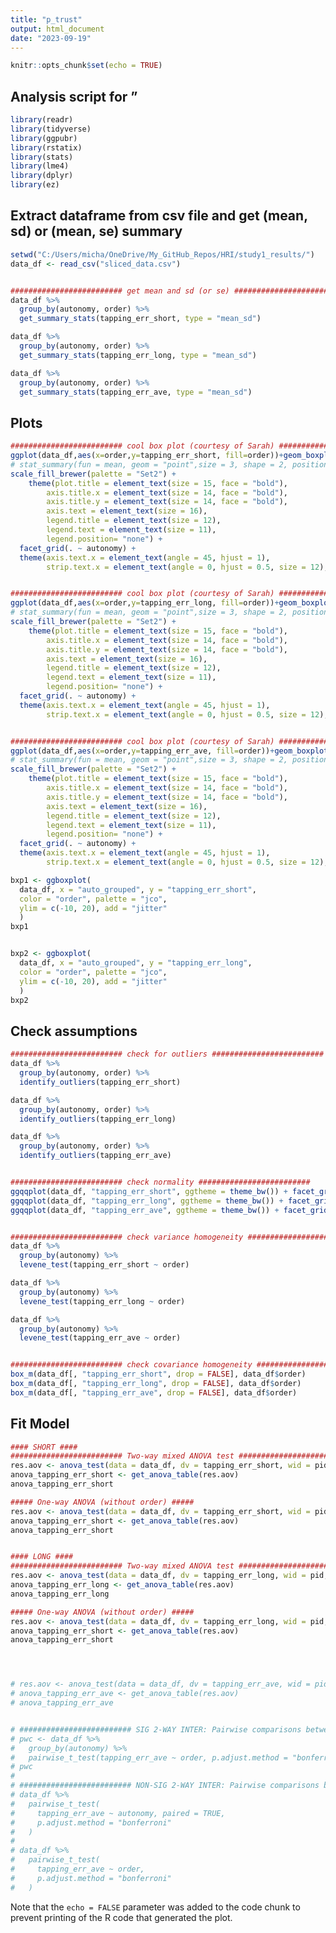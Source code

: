 ```yaml
---
title: "p_trust"
output: html_document
date: "2023-09-19"
---
```


```r
knitr::opts_chunk$set(echo = TRUE)
```

## Analysis script for "

```r
library(readr)
library(tidyverse)
library(ggpubr)
library(rstatix)
library(stats)
library(lme4)
library(dplyr)
library(ez)
```


## Extract dataframe from csv file and get (mean, sd) or (mean, se) summary

```r

setwd("C:/Users/micha/OneDrive/My_GitHub_Repos/HRI/study1_results/")
data_df <- read_csv("sliced_data.csv")


######################### get mean and sd (or se) ######################### 
data_df %>%
  group_by(autonomy, order) %>%
  get_summary_stats(tapping_err_short, type = "mean_sd")

data_df %>%
  group_by(autonomy, order) %>%
  get_summary_stats(tapping_err_long, type = "mean_sd")

data_df %>%
  group_by(autonomy, order) %>%
  get_summary_stats(tapping_err_ave, type = "mean_sd")

```

## Plots

```r

######################### cool box plot (courtesy of Sarah) ######################### 
ggplot(data_df,aes(x=order,y=tapping_err_short, fill=order))+geom_boxplot(aes(fill=order)) + labs( x = "Order", y = "tapping_err_short", fill = "Order") +   theme_minimal() +
# stat_summary(fun = mean, geom = "point",size = 3, shape = 2, position = position_dodge(0.75), show.legend = FALSE) +
scale_fill_brewer(palette = "Set2") +
    theme(plot.title = element_text(size = 15, face = "bold"),
        axis.title.x = element_text(size = 14, face = "bold"),
        axis.title.y = element_text(size = 14, face = "bold"),
        axis.text = element_text(size = 16),
        legend.title = element_text(size = 12),
        legend.text = element_text(size = 11),
        legend.position= "none") +
  facet_grid(. ~ autonomy) +
  theme(axis.text.x = element_text(angle = 45, hjust = 1),
        strip.text.x = element_text(angle = 0, hjust = 0.5, size = 12), legend.position = "none")


######################### cool box plot (courtesy of Sarah) ######################### 
ggplot(data_df,aes(x=order,y=tapping_err_long, fill=order))+geom_boxplot(aes(fill=order)) + labs( x = "Order", y = "tapping_err_long", fill = "Order") +   theme_minimal() +
# stat_summary(fun = mean, geom = "point",size = 3, shape = 2, position = position_dodge(0.75), show.legend = FALSE) +
scale_fill_brewer(palette = "Set2") +
    theme(plot.title = element_text(size = 15, face = "bold"),
        axis.title.x = element_text(size = 14, face = "bold"),
        axis.title.y = element_text(size = 14, face = "bold"),
        axis.text = element_text(size = 16),
        legend.title = element_text(size = 12),
        legend.text = element_text(size = 11),
        legend.position= "none") +
  facet_grid(. ~ autonomy) +
  theme(axis.text.x = element_text(angle = 45, hjust = 1),
        strip.text.x = element_text(angle = 0, hjust = 0.5, size = 12), legend.position = "none")


######################### cool box plot (courtesy of Sarah) ######################### 
ggplot(data_df,aes(x=order,y=tapping_err_ave, fill=order))+geom_boxplot(aes(fill=order)) + labs( x = "Order", y = "tapping_err_ave", fill = "Order") +   theme_minimal() +
# stat_summary(fun = mean, geom = "point",size = 3, shape = 2, position = position_dodge(0.75), show.legend = FALSE) +
scale_fill_brewer(palette = "Set2") +
    theme(plot.title = element_text(size = 15, face = "bold"),
        axis.title.x = element_text(size = 14, face = "bold"),
        axis.title.y = element_text(size = 14, face = "bold"),
        axis.text = element_text(size = 16),
        legend.title = element_text(size = 12),
        legend.text = element_text(size = 11),
        legend.position= "none") +
  facet_grid(. ~ autonomy) +
  theme(axis.text.x = element_text(angle = 45, hjust = 1),
        strip.text.x = element_text(angle = 0, hjust = 0.5, size = 12), legend.position = "none")

```

```r

bxp1 <- ggboxplot(
  data_df, x = "auto_grouped", y = "tapping_err_short",
  color = "order", palette = "jco",
  ylim = c(-10, 20), add = "jitter"
  )
bxp1


bxp2 <- ggboxplot(
  data_df, x = "auto_grouped", y = "tapping_err_long",
  color = "order", palette = "jco",
  ylim = c(-10, 20), add = "jitter"
  )
bxp2

```


## Check assumptions

```r

######################### check for outliers ######################### 
data_df %>%
  group_by(autonomy, order) %>%
  identify_outliers(tapping_err_short)

data_df %>%
  group_by(autonomy, order) %>%
  identify_outliers(tapping_err_long)

data_df %>%
  group_by(autonomy, order) %>%
  identify_outliers(tapping_err_ave)


######################### check normality ######################### 
ggqqplot(data_df, "tapping_err_short", ggtheme = theme_bw()) + facet_grid(autonomy ~ order)
ggqqplot(data_df, "tapping_err_long", ggtheme = theme_bw()) + facet_grid(autonomy ~ order)
ggqqplot(data_df, "tapping_err_ave", ggtheme = theme_bw()) + facet_grid(autonomy ~ order)


######################### check variance homogeneity ######################### 
data_df %>%
  group_by(autonomy) %>%
  levene_test(tapping_err_short ~ order)

data_df %>%
  group_by(autonomy) %>%
  levene_test(tapping_err_long ~ order)

data_df %>%
  group_by(autonomy) %>%
  levene_test(tapping_err_ave ~ order)


######################### check covariance homogeneity ######################### 
box_m(data_df[, "tapping_err_short", drop = FALSE], data_df$order)
box_m(data_df[, "tapping_err_long", drop = FALSE], data_df$order)
box_m(data_df[, "tapping_err_ave", drop = FALSE], data_df$order)

```


## Fit Model

```r


#### SHORT ####
######################### Two-way mixed ANOVA test #########################  
res.aov <- anova_test(data = data_df, dv = tapping_err_short, wid = pid, between = order, within = autonomy)
anova_tapping_err_short <- get_anova_table(res.aov)
anova_tapping_err_short

##### One-way ANOVA (without order) #####
res.aov <- anova_test(data = data_df, dv = tapping_err_short, wid = pid, within = autonomy)
anova_tapping_err_short <- get_anova_table(res.aov)
anova_tapping_err_short


#### LONG ####
######################### Two-way mixed ANOVA test #########################  
res.aov <- anova_test(data = data_df, dv = tapping_err_long, wid = pid, between = order, within = autonomy)
anova_tapping_err_long <- get_anova_table(res.aov)
anova_tapping_err_long

##### One-way ANOVA (without order) #####
res.aov <- anova_test(data = data_df, dv = tapping_err_long, wid = pid, within = autonomy)
anova_tapping_err_short <- get_anova_table(res.aov)
anova_tapping_err_short




# res.aov <- anova_test(data = data_df, dv = tapping_err_ave, wid = pid, between = order, within = autonomy)
# anova_tapping_err_ave <- get_anova_table(res.aov)
# anova_tapping_err_ave


# ######################### SIG 2-WAY INTER: Pairwise comparisons between group levels #########################  
# pwc <- data_df %>%
#   group_by(autonomy) %>%
#   pairwise_t_test(tapping_err_ave ~ order, p.adjust.method = "bonferroni")
# pwc
# 
# ######################### NON-SIG 2-WAY INTER: Pairwise comparisons between group levels #########################
# data_df %>%
#   pairwise_t_test(
#     tapping_err_ave ~ autonomy, paired = TRUE, 
#     p.adjust.method = "bonferroni"
#   )
# 
# data_df %>%
#   pairwise_t_test(
#     tapping_err_ave ~ order, 
#     p.adjust.method = "bonferroni"
#   )

```


Note that the `echo = FALSE` parameter was added to the code chunk to prevent printing of the R code that generated the plot.
